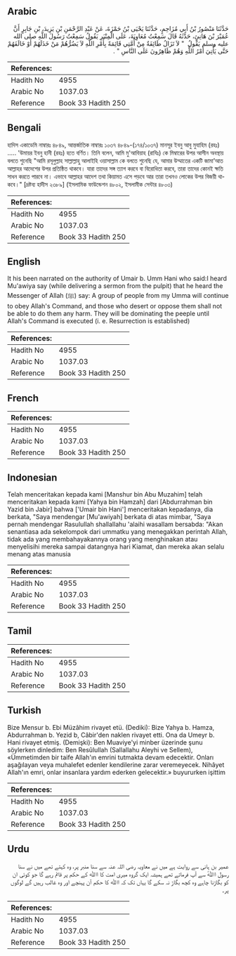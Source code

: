 ## Arabic


<div dir="rtl" lang="ar" style={{fontSize:'larger',backgroundColor:'#f8f9fa',padding:20}}>
حَدَّثَنَا مَنْصُورُ بْنُ أَبِي مُزَاحِمٍ، حَدَّثَنَا يَحْيَى بْنُ حَمْزَةَ، عَنْ عَبْدِ الرَّحْمَنِ بْنِ يَزِيدَ، بْنِ جَابِرٍ أَنَّ عُمَيْرَ بْنَ هَانِئٍ، حَدَّثَهُ قَالَ سَمِعْتُ مُعَاوِيَةَ، عَلَى الْمِنْبَرِ يَقُولُ سَمِعْتُ رَسُولَ اللَّهِ صلى الله عليه وسلم يَقُولُ ‏ "‏ لاَ تَزَالُ طَائِفَةٌ مِنْ أُمَّتِي قَائِمَةً بِأَمْرِ اللَّهِ لاَ يَضُرُّهُمْ مَنْ خَذَلَهُمْ أَوْ خَالَفَهُمْ حَتَّى يَأْتِيَ أَمْرُ اللَّهِ وَهُمْ ظَاهِرُونَ عَلَى النَّاسِ ‏"‏ ‏.‏
</div>
<div style={{backgroundColor:'#f8f9fa',padding:20, marginBottom: 10}}><table> <thead> <tr> <th>References:</th> <th></th> </tr> </thead> <tbody><tr><td>Hadith No</td><td>4955</td></tr><tr><td>Arabic No</td><td>1037.03</td></tr><tr><td>Reference</td><td>Book 33 Hadith 250</td></tr></tbody></table></div>

## Bengali


<div dir="ltr" lang="bn" style={{fontSize:'larger',backgroundColor:'#f8f9fa',padding:20}}>
হাদিস একাডেমি নাম্বারঃ ৪৮৪৯, আন্তর্জাতিক নাম্বারঃ ১০৩৭ ৪৮৪৯-(১৭৪/১০৩৭) মানসূর ইবনু আবু মুযাহিম (রহঃ) ..... 'উমায়র ইবনু হানী (রহঃ) হতে বর্ণিত। তিনি বলেন, আমি মু'আবিয়াহ (রাযিঃ) কে মিম্বারের উপর আসীন অবস্থায় বলতে শুনেছি "আমি রসূলুল্লাহ সাল্লাল্লাহু আলাইহি ওয়াসাল্লাম কে বলতে শুনেছি যে, আমার উম্মাতের একটি জামা’আত আল্লাহর আদেশের উপর প্রতিষ্ঠিত থাকবে। যারা তাদের সঙ্গ ত্যাগ করবে বা বিরোধিতা করবে, তারা তাদের কোনই ক্ষতি সাধন করতে পারবে না। এভাবে আল্লাহর আদেশ তথা কিয়ামত এসে পড়বে আর তারা তখনও লোকের উপর বিজয়ী থাকবে।" [দ্রষ্টব্য হাদীস ২৩৮৯] (ইসলামিক ফাউন্ডেশন ৪৮০২, ইসলামীক সেন্টার ৪৮০৩)
</div>
<div style={{backgroundColor:'#f8f9fa',padding:20, marginBottom: 10}}><table> <thead> <tr> <th>References:</th> <th></th> </tr> </thead> <tbody><tr><td>Hadith No</td><td>4955</td></tr><tr><td>Arabic No</td><td>1037.03</td></tr><tr><td>Reference</td><td>Book 33 Hadith 250</td></tr></tbody></table></div>

## English


<div dir="ltr" lang="en" style={{fontSize:'larger',backgroundColor:'#f8f9fa',padding:20}}>
It his been narrated on the authority of Umair b. Umm Hani who said:I heard Mu'awiya say (while delivering a sermon from the pulpit) that he heard the Messenger of Allah (ﷺ) say: A group of people from my Umma will continue to obey Allah's Command, and those who desert or oppose them shall not be able to do them any harm. They will be dominating the peeple until Allah's Command is executed (i. e. Resurrection is established)
</div>
<div style={{backgroundColor:'#f8f9fa',padding:20, marginBottom: 10}}><table> <thead> <tr> <th>References:</th> <th></th> </tr> </thead> <tbody><tr><td>Hadith No</td><td>4955</td></tr><tr><td>Arabic No</td><td>1037.03</td></tr><tr><td>Reference</td><td>Book 33 Hadith 250</td></tr></tbody></table></div>

## French


<div dir="ltr" lang="fr" style={{fontSize:'larger',backgroundColor:'#f8f9fa',padding:20}}>

</div>
<div style={{backgroundColor:'#f8f9fa',padding:20, marginBottom: 10}}><table> <thead> <tr> <th>References:</th> <th></th> </tr> </thead> <tbody><tr><td>Hadith No</td><td>4955</td></tr><tr><td>Arabic No</td><td>1037.03</td></tr><tr><td>Reference</td><td>Book 33 Hadith 250</td></tr></tbody></table></div>

## Indonesian


<div dir="ltr" lang="id" style={{fontSize:'larger',backgroundColor:'#f8f9fa',padding:20}}>
Telah menceritakan kepada kami [Manshur bin Abu Muzahim] telah menceritakan kepada kami [Yahya bin Hamzah] dari [Abdurrahman bin Yazid bin Jabir] bahwa ['Umair bin Hani'] menceritakan kepadanya, dia berkata, "Saya mendengar [Mu'awiyah] berkata di atas mimbar, "Saya pernah mendengar Rasulullah shallallahu 'alaihi wasallam bersabda: "Akan senantiasa ada sekelompok dari ummatku yang menegakkan perintah Allah, tidak ada yang membahayakannya orang yang menghinakan atau menyelisihi mereka sampai datangnya hari Kiamat, dan mereka akan selalu menang atas manusia
</div>
<div style={{backgroundColor:'#f8f9fa',padding:20, marginBottom: 10}}><table> <thead> <tr> <th>References:</th> <th></th> </tr> </thead> <tbody><tr><td>Hadith No</td><td>4955</td></tr><tr><td>Arabic No</td><td>1037.03</td></tr><tr><td>Reference</td><td>Book 33 Hadith 250</td></tr></tbody></table></div>

## Tamil


<div dir="ltr" lang="ta" style={{fontSize:'larger',backgroundColor:'#f8f9fa',padding:20}}>

</div>
<div style={{backgroundColor:'#f8f9fa',padding:20, marginBottom: 10}}><table> <thead> <tr> <th>References:</th> <th></th> </tr> </thead> <tbody><tr><td>Hadith No</td><td>4955</td></tr><tr><td>Arabic No</td><td>1037.03</td></tr><tr><td>Reference</td><td>Book 33 Hadith 250</td></tr></tbody></table></div>

## Turkish


<div dir="ltr" lang="tr" style={{fontSize:'larger',backgroundColor:'#f8f9fa',padding:20}}>
Bize Mensur b. Ebi Müzâhim rivayet etü. (Dediki): Bize Yahya b. Hamza, Abdurrahman b. Yezid b, Câbir'den naklen rivayet etti. Ona da Umeyr b. Hani rivayet etmiş. (Demişki): Ben Muaviye'yi minber üzerinde şunu söylerken dinledim: Ben Resûlullah (Sallallahu Aleyhi ve Sellem), «Ümmetimden bir taife Allah'ın emrini tutmakta devam edecektir. Onları aşağılayan veya muhalefet edenler kendilerine zarar veremeyecek. Nihâyet Allah'ın emri, onlar insanlara yardım ederken gelecektir.» buyururken işittim
</div>
<div style={{backgroundColor:'#f8f9fa',padding:20, marginBottom: 10}}><table> <thead> <tr> <th>References:</th> <th></th> </tr> </thead> <tbody><tr><td>Hadith No</td><td>4955</td></tr><tr><td>Arabic No</td><td>1037.03</td></tr><tr><td>Reference</td><td>Book 33 Hadith 250</td></tr></tbody></table></div>

## Urdu


<div dir="rtl" lang="ur" style={{fontSize:'larger',backgroundColor:'#f8f9fa',padding:20}}>
عمیر بن ہانی سے روایت ہے میں نے معاویہ رضی ‌اللہ ‌عنہ سے سنا منبر پر، وہ کہتے تھے میں نے سنا رسول اﷲؐ سے آپ فرماتے تھے ہمیشہ ایک گروہ میری امت کا اﷲ کے حکم پر قائم رہے گا جو کوئی ان کو بگاڑنا چاہے وہ کچھ بگاڑ نہ سکے گا یہاں تک کہ اﷲ کا حکم آن پہنچے اور وہ غالب رہیں گے لوگوں پر۔
</div>
<div style={{backgroundColor:'#f8f9fa',padding:20, marginBottom: 10}}><table> <thead> <tr> <th>References:</th> <th></th> </tr> </thead> <tbody><tr><td>Hadith No</td><td>4955</td></tr><tr><td>Arabic No</td><td>1037.03</td></tr><tr><td>Reference</td><td>Book 33 Hadith 250</td></tr></tbody></table></div>